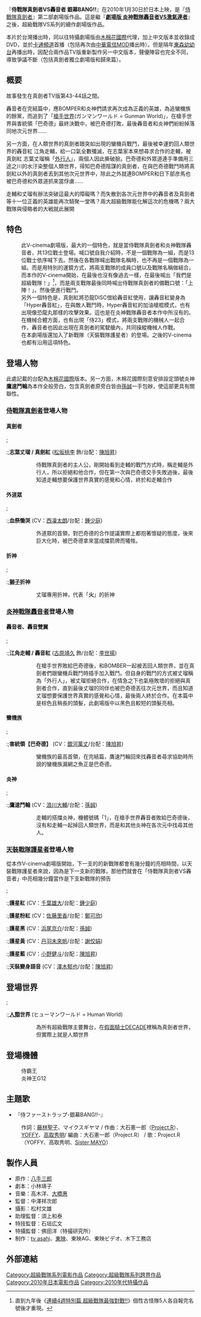 {{Infobox Film
 | 片名 = 侍戰隊真劍者VS轟音者<br />銀幕BANG!!
 | 電影原名 = {{lang|ja|侍戦隊シンケンジャーvsゴーオンジャー<br />銀幕BANG!!}}
 | 圖片 = 
 | 圖說 =
 | 類型 = [[特攝|特攝]]
 | 片長 = 65 分鐘
 | 發行商 = [[東映|東映]]
 | 編劇 = [[小林靖子|小林靖子]]
 | 導演 = [[中澤祥次郎|中澤祥次郎]]
 | 主演 = [[松坂桃李|松坂桃李]]<br />[[相葉弘樹|相葉弘樹]]<br />[[高梨臨|高梨臨]]<br />[[鈴木勝吾|鈴木勝吾]]<br />[[森田涼花|森田涼花]]<br />[[相馬圭祐|相馬圭祐]]<br />[[伊吹吾郎|伊吹吾郎]]<br />[[古原靖久|古原靖久]]<br />[[片岡信和|片岡信和]]<br />[[逢澤莉娜|逢澤莉娜]]<br />[[碓井將大|碓井將大]]<br />[[海老澤健次|海老澤健次]]<br />[[及川奈央|及川奈央]]<br />[[德山秀典|德山秀典]]<br />[[杉本有美|杉本有美]]
 | 配音 = 
 | 旁白 = {{flagicon|Japan}} [[宮田浩德|宮田浩德]]<br />{{flagicon|Taiwan}} [[孫誠|孫誠]]
 | 主題曲 = 「侍ファーストラップ-銀幕BANG!!-」<br />（[[Project.R|Project.R]]）<br />[[YOFFY|YOFFY]]<br />[[高取秀明|高取秀明]]<br />[[Sister_MAYO|Sister MAYO]]
 | 配樂 = [[大石憲一郎|大石憲一郎]]（[[Project.R|Project.R]]）<br />[[YOFFY|YOFFY]]<br />[[高取秀明|高取秀明]]
 | 製片 = [[八木征志|八木征志]]<br />[[佐佐木基|佐佐木基]]<br />[[日笠淳|日笠淳]]<br />[[宇都宮孝明|宇都宮孝明]]<br />[[矢田晃一|矢田晃一]]
 | 製片商 =「侍戰隊真劍者VS轟音者 銀幕BANG!!」製作委員會 
 | 攝影 = [[松村文雄|松村文雄]] 
 | 產地 = {{flagicon|Japan}} [[日本|日本]] 
 | 語言 = [[日語|日語]]（日本[[朝日電視台|朝日電視台]]）<br />[[國語|國語]]（台灣[[卡通頻道|卡通頻道]]）
 | 電視臺 = 
 | 視頻制式 = 
 | 上映日期 = 2010年1月30日
 | 系列數 = 16
 | preceded_by = [[劇場版_炎神戰隊轟音者VS激氣連者|劇場版 炎神戰隊轟音者VS激氣連者]]
 | followed_by = [[天裝戰隊護星者VS真劍者_Epic_on_銀幕|天裝戰隊護星者VS真劍者 Epic on 銀幕]]
 | 相關劇集 = [[超級戰隊系列|超級戰隊系列]]
 | 官方網站 = http://www.tv-asahi.co.jp/shinken/
}}

『'''侍戰隊真劍者VS轟音者 銀幕BANG!!'''』在2010年1月30日於日本上映，是『[[侍戰隊真劍者|侍戰隊真劍者]]』第二部劇場版作品。這是繼『'''[[劇場版_炎神戰隊轟音者VS激氣連者|劇場版 炎神戰隊轟音者VS激氣連者]]'''』之後，超級戰隊VS系列的續作劇場版作品。

本片於台灣播出時，同以往特攝劇場版由[[木棉花國際|木棉花國際]]代理，加上中文版本並收錄成DVD，並於[[卡通頻道|卡通頻道]]首播（包括再次由[[中華電信MOD|中華電信MOD]]播出時）。但是隔年[[東森幼幼台|東森幼幼台]]再播出時，因配合兩作品TV版重新製作另一中文版本，聲優陣容也完全不同，導致爭議不斷（包括真劍者獨立劇場版和歸來篇）。

== 概要 ==
故事發生在真劍者TV版第43-44話之間。

轟音者在完結篇中，應BOMPER和炎神們請求再次成為正義的英雄，為追蠻機族的餘黨，而追到了「[[槍手|槍手]][[世界|世界]](ガンマンワールド = Gunman World)」，在槍手世界與害統領「巴奇德」最終決戰中，被巴奇德打敗，最後轟音者和炎神們紛紛掉落同地次元世界......

另一方面，在人類世界的真劍者跟突如出現的蠻機兵戰鬥，最後被幸運釣回人類世界的轟音紅 江角走輔，給一口氣全數殲滅，在志葉家本來想尋求合作的走輔，被真劍紅 志葉丈瑠稱「[[外行人|外行人]]」，兩個人因此撕破臉。巴奇德和外眾道連手準備用三途之川的水汙染整個人類世界，得知巴奇德陰謀的真劍者，在與巴奇德戰鬥時將真劍紅以外的真劍者丟到其他次元世界中，除此之外就連BOMPER和日下部彦馬也被巴奇德和外眾道抓來當俘虜......

走輔和丈瑠有辦法突破這最大的障礙嗎？而失散到各次元世界中的轟音者及真劍者等十一位正義的英雄能再次騎聚一堂嗎？兩大超級戰隊能化解這次的危機嗎？兩大戰隊與侵略者的大戦就此展開

== 特色 ==
:此V-cinema劇場版，最大的一個特色，就是當侍戰隊真劍者和炎神戰隊轟音者，共13位戰士登場。喊口號自我介紹時，不是一個戰隊為一組，而是13位戰士依序喊下去。然後在各戰隊喊出戰隊名稱時，也不再是一個戰隊為一組。而是用特別的運鏡方式，將兩支戰隊的成員口號以及戰隊名稱做結合。而本作的V-cinema開始，在最後也沒有像過去一樣，在最後喊出「我們是超級戰隊！」<ref>直到九年後《[[連續4週特別篇_超級戰隊最強對戰!!|連續4週特別篇 超級戰隊最強對戰!!]]》個性古怪隊5人各自報完名號後才重現。</ref>，而是兩支戰隊最後同時喊出侍戰隊真劍者的備戰口號：「上陣！」。然後便進行戰鬥。
:另外一個特色是，真劍紅將恐龍DISC借給轟音紅使用，讓轟音紅變身為「Hyper轟音紅」，在與敵人戰鬥時，Hyper轟音紅的加油槍棍模式，也有出現像恐龍丸那樣的攻擊效果。這也是在炎神戰隊轟音者本作中所沒有的。在機械合體方面，也有出現「侍23」模式，將兩支戰隊的機械人一起合作，轟音者也因此出現在真劍者的駕駛艙內，共同操縱機械人作戰。
:在本劇場版還加入了新戰隊（天裝戰隊護星者）的登場。之後的V-cinema也都有沿用這項特色。

== 登場人物 ==
此處記載的台配為[[木棉花國際|木棉花國際]]版本。另一方面，木棉花國際刻意安排設定頭號炎神'''鷹速鬥輪'''為本作全般旁白，包含真劍者原旁白皆由[[孫誠|孫誠]]一手包辦，使這部更具有關聯性。
===[[侍戰隊真劍者|侍戰隊真劍者]]登場人物===
====真劍者====
;
:;'''志葉丈瑠 / 真劍紅''' ([[松坂桃李|松坂桃李]] 飾/台配：[[陳旭昇|陳旭昇]])
::侍戰隊真劍者的主人公，剛開始看到走輔的戰鬥方式時，稱走輔是外行人，所以拒絕和他合作，但在第一次與巴奇德交手失敗過後，最後知道走輔想要保護世界真實的感覺和心情，終於和走輔合作
:;'''池波流之介 / 真劍藍''' ([[相葉弘樹|相葉弘樹]] 飾/台配：[[吳東原|吳東原]])
::敗給巴奇德後，被巴奇德丟往[[垃圾|垃圾]]世界，最後碰上先前同樣被丟往垃圾世界的範人和早輝，是真劍者中唯一一個被獨自丟往[[垃圾|垃圾]]世界的人
:;'''白石茉子 / 真劍粉紅''' ([[高梨臨|高梨臨]] 飾/台配：[[謝佼娟|謝佼娟]])
::敗給巴奇德後，和源太一起被巴奇德丟往[[聖誕|聖誕]]世界，最後碰上先前同樣被丟往聖誕世界的須塔兄妹，須塔大翔和須塔美羽
:;'''谷千明 / 真劍綠''' ([[鈴木勝吾|鈴木勝吾]] 飾/台配：[[鍾少庭|鍾少庭]])
::敗給巴奇德後，和琴羽一起被巴奇德丟往[[武士|武士]]世界，最後碰上先前同樣被丟往武士世界因不明原因而被追趕的連和軍平，另外還有源太的提燈折神-大御用
:;'''花織琴羽 / 真劍黃''' ([[森田涼花|森田涼花]] 飾/台配：[[鄭可欣|鄭可欣]])
::敗給巴奇德後，和千明一起被巴奇德丟往[[武士|武士]]世界，最後碰上先前同樣被丟往武士世界因不明原因而被追趕的連和軍平，另外還有源太的提燈折神-大御用
:;'''梅盛源太 / 真劍金''' ([[相馬圭祐|相馬圭祐]] 飾/台配：[[孫誠|孫誠]])
::敗給巴奇德後，和茉子一起被巴奇德丟往[[聖誕|聖誕]]世界，最後碰上先前同樣被丟往聖誕世界的須塔兄妹，須塔大翔和須塔美羽
:;'''日下部彦馬''' ([[伊吹吾郎|伊吹吾郎]] 飾/台配：[[陳旭昇|陳旭昇]])
::志葉家忠心[[家臣|家臣]]，在宅中被稱為「老爺子」，是個萬能管家，最後和BOMPER被巴奇德和朧車綁架到惡車山去當人質
:;'''大御用'''  (CV：[[遠近孝一|遠近孝一]]/台配：[[鍾少庭|鍾少庭]])
::源太的提燈折神，被巴奇德丟往[[武士|武士]]世界無故當了捕快們所用的提燈，更協助捕快們拘捕了連、軍平、琴羽和千明，但最後放了他們並一起逃獄
:;'''黑子'''
::數量不少的可靠的幕後工作群，志葉家的家僕，全身穿上黑衣戴上黑頭巾，並以黑紗幪面讓人看不到真面目。在志葉家負責處理雜役的工作，例如打掃、燒飯、抬轎等，亦會在戰鬥時進行替六人舉旗、佈幕、更換[[道袍|道袍]]等工作

====外道眾====
;
:;'''血祭慟哭''' (CV：[[西凜太朗|西凜太朗]]/台配：[[鍾少庭|鍾少庭]])
::外道眾的首領，對巴奇德的合作提議實際上都抱著懷疑的態度，後來巨大化時，被巴奇德拿來當成擋箭牌而犧牲。
:;'''骨之白骨''' (CV：[[チョー|長島茂]]/台配：[[吳東原|吳東原]])
::作戰計畫幾乎都由他指揮，可說是外道眾的[[軍師|軍師]]。
:;'''薄皮太夫''' (CV：[[朴璐美|朴璐美]]/台配：[[鄭可欣|鄭可欣]])
::手上常拿著[[三味線|三味線]]在彈。
:;'''腑破十臟''' (CV：[[唐橋充|唐橋充]]/台配：[[孫誠|孫誠]])
::與薄皮太夫一樣原本是人類，武器「裏正」是由其家人的靈魂製成的。
:;'''筋殼惡麻呂''' (CV：[[堀川亮|堀川亮]]/台配：[[孫誠|孫誠]])
::能製造「切神」來戰鬥，也是裏正的製造者。
:;'''[[朧車|朧車]]''' (CV：[[吉野裕行|吉野裕行]]/台配：[[吳東原|吳東原]])
::協助巴奇德進行計畫，但最終被巴奇德背叛，被轟音者和真劍者消滅
:;'''無名眾'''
::一群在真劍者和外道眾開打之前，被叫出來衝鋒陣線和真劍者打的小兵

====折神====
;
:;'''[[獅子|獅子]]折神'''
::丈瑠專用折神，代表「'''火'''」的折神
:;'''[[龍|龍]]折神'''
::流之介專用折神，代表「'''水'''」的折神
:;'''[[龜|龜]]折神'''
::末子專用折神，代表「'''天'''」的折神
:;'''[[熊|熊]]折神'''
::千明專用折神，代表「'''木'''」的折神
:;'''[[猿|猿]]折神'''
::琴羽專用折神，代表「'''土'''」的折神
:;'''[[烏賊|烏賊]]折神'''
::源太專用折神，代表「'''光'''」的折神，也是丈瑠小時候送他的禮物
:;'''[[獨角仙|獨角仙]]折神'''
::原為丈瑠常用折神，後來轉讓給千明，而成為千明常用折神
:;'''[[旗魚|舵木]]折神'''
::流之介用釣竿釣到的折神，並成為流之介常用折神
:;'''[[虎|虎]]折神'''
::丈瑠專用折神
:;'''[[龍蝦|海老]]折神'''
::源太專用折神，也是其自行開發的折神
:;'''[[牛|牛]]折神'''
::丈瑠專用折神，是所有折神的元祖
:;'''[[恐龍|恐龍]]折神'''
::首代真劍紅-志葉烈堂所使用的先祖秘傳碟，而後為丈瑠常用折神
::在本劇場版借予走輔使用，從而變身為Hyper轟音紅

===[[炎神戰隊轟音者|炎神戰隊轟音者]]登場人物===
====轟音者、轟音雙翼====
;
:;'''江角走輔 / 轟音紅''' ([[古原靖久|古原靖久]] 飾/台配：[[李世揚|李世揚]])
::在槍手世界敗給巴奇德後，和BOMBER一起被丟回人類世界，並在真劍者們跟蠻機兵戰鬥時插手加入戰鬥。但自身的戰鬥的方式被丈瑠稱為「外行人」，被丈瑠拒絕合作，在情急之下也氣極敗壞的拒絕與真劍者合作，直到最後丈瑠的同伴也被巴奇德丟往次元世界，而且知道丈瑠想要保護世界真實的感覺和心情，最後兩人終於合作。在本篇中是棕色且稍長的頭髮，此劇場版中以黑色且較短的頭髮亮相。
:;'''香坂連 / 轟音藍''' ([[片岡信和|片岡信和]] 飾/台配：[[鍾少庭|鍾少庭]])
::在槍手世界敗給巴奇德後，和軍平一起被丟武士世界，但因軍平不慎闖入女澡堂而被追補，最後碰上了後來同樣被丟往武士世界的琴羽和千明，及源太的提燈折神-大御用。
:;'''樓山早輝 / 轟音黃''' ([[逢澤莉娜|逢澤莉娜]] 飾/台配：[[鄭可欣|鄭可欣]])
::在槍手世界敗給巴奇德後，和範人一起被丟往垃圾世界，最後碰上了後來同樣被獨自一人丟往垃圾世界的流之介。
:;'''城範人 / 轟音綠''' ([[碓井將大|碓井將大]] 飾/台配：[[吳東原|吳東原]])
::在槍手世界敗給巴奇德後，和早輝一起被丟往垃圾世界，最後碰上了後來同樣被獨自一人丟往垃圾世界的流之介。
:;'''石原軍平 / 轟音黑''' ([[海老澤健次|海老澤健次]] 飾/台配：[[孫誠|孫誠]])
::在槍手世界敗給巴奇德後，和連一起被丟往武士世界，但因軍平不慎闖入女澡堂而被追補，最後碰上了後來同樣被丟往武士世界的琴羽和千明，及源太的提燈折神-大御用。
:;'''須塔大翔 / 轟音金''' ([[德山秀典|德山秀典]] 飾/台配：[[陳旭昇|陳旭昇]])
::在槍手世界敗給巴奇德後，和自己的妹妹美羽一起被丟往聖誕世界，最後碰上了後來同樣被丟往聖誕世界的茉子和源太。在本篇中是較長的黑色挑染金色的髮型。此劇場版中是棕色稍短的髮形亮相。
:;'''須塔美羽 / 轟音銀''' ([[杉本有美|杉本有美]] 飾/台配：[[謝佼娟|謝佼娟]])
::在槍手世界敗給巴奇德後，和自己的哥哥大翔一起被丟往聖誕世界，最後碰上了後來同樣被丟往聖誕世界的茉子和源太。
:;'''蹦波''' (CV：[[中川亞紀子|中川亞紀子]]/台配：[[謝佼娟|謝佼娟]])
::轟音者的支援者，在槍手世界轟音者敗給巴奇德後，和走輔很幸運一起被丟回人類世界，但卻和日下部彦馬被巴奇德和朧車綁架到惡車山去當人質。

====蠻機族====
;
:;'''害統領【巴奇德】''' (CV：[[銀河萬丈|銀河萬丈]]/台配：[[陳旭昇|陳旭昇]])
::蠻機族的最高首領，在完結篇，鷹速鬥輪回來找轟音者尋求協助時所說的蠻機族漏網之魚正是巴奇德。
:;'''害地大臣【幽溝史坦因】''' (CV：[[梁田清之|梁田清之]]/台配：[[吳東原|吳東原]])
::在本篇中被走輔打敗。
:;'''害氣大臣【奇塔納德斯】''' (CV：[[真殿光昭|真殿光昭]]/台配：[[李世揚|李世揚]])
::在本篇中，因為背叛總理大臣 污希克里坦因，而被消滅。
:;'''害水大臣【凱格雷西亞】''' ([[及川奈央|及川奈央]] 飾/台配：[[謝佼娟|謝佼娟]])
::在本篇中，因為背叛總理大臣 污希克里坦因，而被消滅。
:;'''蠻機兵 【鎢加】'''
::一群在轟音者和害惡客開打之前，被叫出來衝鋒陣線和轟音者打的小兵。

====炎神====
;
:;'''鷹速鬥輪''' (CV：[[浪川大輔|浪川大輔]]/台配：[[孫誠|孫誠]])
::走輔的搭擋炎神，機體號碼「1」，在槍手世界轟音者敗給巴奇德後，沒有和走輔一起掉回人類世界，而是和其他炎神在各次元中找尋其他人。
:;'''巴獅王''' (CV：[[江川央生|江川央生]]/台配：[[吳東原|吳東原]])
::連的搭擋炎神，機體號碼「2」，在槍手世界轟音者敗給巴奇德後，沒有和連一起掉到武士世界，最後在武士世界和連會合。
:;'''小熊RV''' (CV：[[井上美紀|井上美紀]]/台配：[[鄭可欣|鄭可欣]])
::早輝的搭擋炎神，機體號碼「3」，在槍手世界轟音者敗給巴奇德後，沒有和早輝一起掉到垃圾世界，最後在垃圾世界和早輝會合，並與鯨鯊摩托及流之介的折神，討論戰勝的方法。
:;'''鯨鯊摩托''' (CV：[[保志總一朗|保志總一朗]]/台配：[[李世揚|李世揚]])
::範人的搭擋炎神，機體號碼「4」，在槍手世界轟音者敗給巴奇德後，沒有和範人一起掉到垃圾世界，最後在垃圾世界和範人會合，並與小熊RV及流之介的折神，討論戰勝的方法。
:;'''鋼砲警犬 ''' (CV：[[濱田賢二|濱田賢二]]/台配：[[陳旭昇|陳旭昇]])
::軍平的搭擋炎神，機體號碼「5」，在槍手世界轟音者敗給巴奇德後，沒有和軍平一起掉到武士世界，最後在武士世界和軍平會合
:;'''鱷魚拖車''' (CV：[[津久井教生|津久井教生]]/台配：[[吳東原|吳東原]])
::算範人和軍平的搭擋炎神，機體號碼「6」，在槍手世界轟音者敗給巴奇德後，沒有和範人及軍平一起掉到武士世界，最後在武士世界和範人及軍平會合
:;'''直升鬥雞''' (CV：[[石川靜|石川靜]]/台配：[[謝佼娟|謝佼娟]])
::大翔的搭擋炎神，機體號碼「7」，在槍手世界轟音者敗給巴奇德後，沒有和大翔一起掉到聖誕世界，最後在聖誕世界和大翔會合
:;'''噴射長牙虎''' (CV：[[古島清孝|古島清孝]]/台配：[[鍾少庭|鍾少庭]])
::美羽的搭擋炎神，機體號碼「8」，在槍手世界轟音者敗給巴奇德後，沒有和美羽一起掉到聖誕世界，最後在聖誕世界和美羽會合
:;'''運輸鯨無霸''' (CV：[[西村知道|西村知道]]/台配：[[陳旭昇|陳旭昇]])
::大翔和美羽的教官炎神，機體號碼「9」，在槍手世界轟音者敗給巴奇德後，沒有和大翔及美羽一起掉到聖誕世界，最後在聖誕世界和大翔及美羽會合
:;'''猛瑪火車頭'''
::認定走輔為搭擋的古代炎神，炎神的祖先，機體號碼「10」，在槍手世界轟音者敗給巴奇德後，和走輔一起掉回人類世界 (因在槍手世界，轟音者只用炎神王G9和巴奇德對抗)
:;'''暴龍新幹線'''
::認定走輔為搭擋的古代炎神，炎神的祖先，機體號碼「11」，在槍手世界轟音者敗給巴奇德後，和走輔一起掉回人類世界
:;'''三角龍高鐡'''
::認定走輔為搭擋的古代炎神，炎神的祖先，機體號碼「12」，在槍手世界轟音者敗給巴奇德後，和走輔一起掉回人類世界

===[[天裝戰隊護星者|天裝戰隊護星者]]登場人物===
從本作V-cinema劇場版開始，下一支的的新戰隊都會有幾分鐘的亮相時間，以天裝戰隊護星者來說，因為是下一支新的戰隊，那他們就會在「侍戰隊真劍者VS轟音者」中亮相幾分鐘當作是下支新戰隊的預告
;
:;'''護星紅''' (CV：[[千葉雄大|千葉雄大]]/台配：[[鍾少庭|鍾少庭]])
:;'''護星粉紅''' (CV：[[佐藤里香|佐藤里香]]/台配：[[鄭可欣|鄭可欣]])
:;'''護星黑''' (CV：[[浜尾京介|浜尾京介]]/台配：[[孫誠|孫誠]])
:;'''護星黃''' (CV：[[丹羽未來帆|丹羽未來帆]]/台配：[[謝佼娟|謝佼娟]])
:;'''護星藍''' (CV：[[小野健斗|小野健斗]]/台配：[[陳旭昇|陳旭昇]])
:;'''天裝變身語音''' (CV：[[澤木郁也|澤木郁也]]/台配：[[陳旭昇|陳旭昇]])

==登場世界==
;
:;'''[[人類|人類]]世界''' (ヒューマンワールド = Human World)
::為所有超級戰隊主要舞台，在[[假面騎士DECADE|假面騎士DECADE]]裡稱為真劍者世界，但實際上就是人類世界
:;'''武士世界''' (サムライワールド = Samurai World)
::在轟音者本篇劇場版中曾經登場的世界，場景類似日本[[江戶時代|江戶時代]]，在本劇場版中為連、軍平、千明、琴羽和大御用掉入的世界
:;'''聖誕世界''' (クリスマスワールド = Christmas World)
::在轟音者本篇中第43、44話中的聖誕老人就是來自這哩，在本話中提到，聖誕老人的袋子可以連結到聖誕世界，是個次元的袋子，類是[[哆啦A夢|哆啦A夢]]的[[四次元口袋|百寶袋]]，在本劇場版中為大翔、美羽、末子、源太掉入的世界
:;'''垃圾世界''' (ジャンクワールド = Junk World)
::亦可翻為「廢棄物世界」，在轟音者本篇中第27話中的魔女「阿仙」就是來自這裡，在本劇場版中為早輝、範人、流之介掉入的世界
:;'''玻璃世界''' (グラスワールド = Glass World)
::本劇場版中已經被巴奇德消滅的世界之一，高速鷹為了找尋失散同伴而經過此世界
:;'''槍手世界''' (ガンマンワールド = Gunman World)
::在轟音者本篇最後一話中，為了殲滅蠻機族漏網之魚巴奇德，而一路追，最後在本劇場版中追到這裡，並用炎神王G9和巴奇德對抗，不過最後卻被巴奇德故意所設計的破綻騙去而被巴奇德打敗，最後被丟入不同的世界

== 登場機體 ==
:侍霸王
:炎神王G12

==主題歌==
*『侍ファーストラップ-銀幕BANG!!-』
:作詞：[[藤林聖子|藤林聖子]]、マイクスギヤマ / 作曲：大石憲一郎（[[Project.R|Project.R]]）、[[PSYCHIC_LOVER|YOFFY]]、[[高取秀明|高取秀明]]/ 編曲：大石憲一郎（Project.R） / 歌：Project.R（YOFFY、高取秀明、[[Sister_MAYO|Sister MAYO]]）
==製作人員==
*原作：[[八手三郎|八手三郎]]
*劇本：小林靖子
*音樂：高木洋、[[大橋惠|大橋惠]]
*監督：中澤祥次郎
*攝影：松村文雄
*助理監督：須上和泰
*特技監督：石垣広文
*特攝監督：佛田洋（特撮研究所）
*制作：[[テレビ朝日|tv asahi]]、[[東映|東映]]、東映AG、東映ビデオ、木下工務店

== 外部連結 ==
{{超級戰隊系列}}
{{DEFAULTSORT:Samurai Sentai Shinkenger vs. Go-onger: GinmakuBang!!}}
[[Category:超級戰隊系列電影作品|Category:超級戰隊系列電影作品]]
[[Category:超級戰隊系列跨界作品|Category:超級戰隊系列跨界作品]]
[[Category:2010年日本電影作品|Category:2010年日本電影作品]]
[[Category:2010年代特攝作品|Category:2010年代特攝作品]]